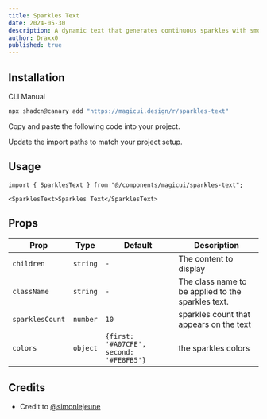 ```yaml
---
title: Sparkles Text
date: 2024-05-30
description: A dynamic text that generates continuous sparkles with smooth transitions, perfect for highlighting text with animated stars.
author: Draxx0
published: true
---
```


<ComponentPreview name="sparkles-text-demo" />

## Installation

<Tabs defaultValue="cli">

<TabsList>
  <TabsTrigger value="cli">CLI</TabsTrigger>
  <TabsTrigger value="manual">Manual</TabsTrigger>
</TabsList>
<TabsContent value="cli">

```bash
npx shadcn@canary add "https://magicui.design/r/sparkles-text"
```

</TabsContent>

<TabsContent value="manual">

<Steps>

<Step>Copy and paste the following code into your project.</Step>

<ComponentSource name="sparkles-text" />

<Step>Update the import paths to match your project setup.</Step>

</Steps>

</TabsContent>

</Tabs>

## Usage

```tsx
import { SparklesText } from "@/components/magicui/sparkles-text";
```

```tsx
<SparklesText>Sparkles Text</SparklesText>
```

## Props

| Prop            | Type     | Default                                 | Description                                        |
| --------------- | -------- | --------------------------------------- | -------------------------------------------------- |
| `children`      | `string` | `-`                                     | The content to display                             |
| `className`     | `string` | `-`                                     | The class name to be applied to the sparkles text. |
| `sparklesCount` | `number` | `10`                                    | sparkles count that appears on the text            |
| `colors`        | `object` | `{first: '#A07CFE', second: '#FE8FB5'}` | the sparkles colors                                |

## Credits

- Credit to [@simonlejeune](https://www.simlej.dev/)
